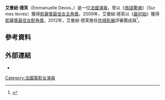 {{Infobox person
|image= Emmanuelle Devos 2013 2.jpg
|caption=艾曼紐·德芙（2013年）
|birth_date={{birth date and age|1964|5|10|df=y}}<ref name="allocine">{{cite web |url=http://www.allocine.fr//personne/fichepersonne_gen_cpersonne=2376.html?nopub=1# |accessdate=11 December 2010 |work=[[AlloCiné|AlloCiné]] |title=Emmanuelle Devos}}</ref>
|birth_place={{FRA}}[[巴黎|巴黎]]<ref name="allocine"/>
|yearsactive=1986–－
|spouse= Gilles Cohen
}}

'''艾曼紐·德芙'''（Emmanuelle Devos，{{bd|1964年|5月10日}}）是一位[[法國|法國]][[演員|演員]]，曾以《[[唇語驚魂|唇語驚魂]]》（Sur mes lèvres）獲得[[凱薩獎最佳女主角獎|凱薩獎最佳女主角獎]]。2009年，艾曼紐·德芙以《[[最初始|最初始]]》獲得[[凱薩獎最佳女配角獎|凱薩獎最佳女配角獎]]。2012年，艾曼紐·德芙擔任[[坎城影展|坎城影展]]評審團成員<ref>{{cite web |url=http://www.festival-cannes.com/en/article/58948.html|title=The Jury of the 65th Festival de Cannes |accessdate=2012-04-25 |work=festival-cannes.com|publisher=Cannes Film Festival}}</ref>。

==參考資料==
{{reflist}}

==外部連結==
{{commons category|Emmanuelle Devos}}
* {{IMDb name|0222922}}


{{DEFAULTSORT:Devos, Emmanuelle}}
{{凱薩獎最佳女主角獎}}
{{凱薩獎最佳女配角獎}}
{{盧米埃獎最佳女演員獎}}
[[Category:法國電影女演員|Category:法國電影女演員]]